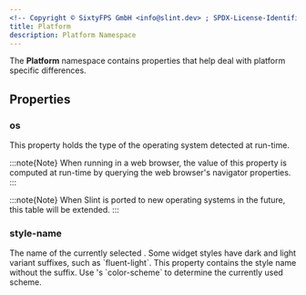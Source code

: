 ```yaml
---
<!-- Copyright © SixtyFPS GmbH <info@slint.dev> ; SPDX-License-Identifier: MIT -->
title: Platform
description: Platform Namespace
---
```



The **Platform** namespace contains properties that help deal with platform specific differences.

## Properties

### os
<SlintProperty propName="os" typeName="enum" enumName="OperatingSystemType">

This property holds the type of the operating system detected at run-time.

:::note{Note}
When running in a web browser, the value of this property is computed at run-time by querying the web browser's navigator properties.
:::

:::note{Note}
When Slint is ported to new operating systems in the future, this table will be extended.
:::

</SlintProperty>


### style-name
<SlintProperty propName="style-name" typeName="string">
The name of the currently selected <Link type="StyleWidgets" label="widget style"/>. Some widget
styles have dark and light variant suffixes, such as `fluent-light`. This property contains the
style name without the suffix. Use <Link type="Palette" label="Palette"/>'s `color-scheme` to
determine the currently used scheme.
</SlintProperty>
